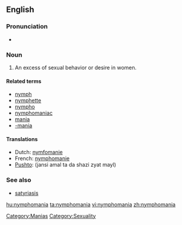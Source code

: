 ==English==

===Pronunciation===
* {{rhymes|eɪniə}}

===Noun===
{{en-noun|-}}

# An excess of sexual behavior or desire in women.

====Related terms====
* [[nymph]]
* [[nymphette]]
* [[nympho]]
* [[nymphomaniac]]
* [[mania]]
* [[-mania]]

====Translations====
* Dutch: [[nymfomanie]] {{f}}
* French: [[nymphomanie]] {{f}}
* [[Pushto]]: {{fa-Arab|[[جنسي عمل ته د شزي زيات ميل]]}} (jansi amal ta da shazi zyat mayl)

===See also===
* [[satyriasis]]

[[Category:Manias]]
[[Category:Sexuality]]

[[hu:nymphomania]]
[[ta:nymphomania]]
[[vi:nymphomania]]
[[zh:nymphomania]]